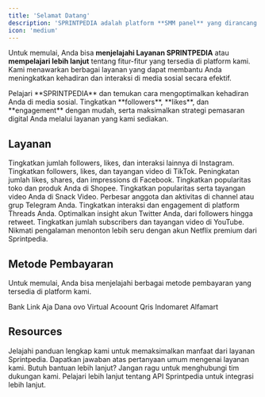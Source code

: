 ```yaml
---
title: 'Selamat Datang'
description: 'SPRINTPEDIA adalah platform **SMM panel** yang dirancang untuk meningkatkan strategi pemasaran media sosial Anda. Kami menyediakan layanan seperti **penambahan followers, likes, views**, dan interaksi lainnya di berbagai platform seperti Instagram, TikTok, dan YouTube.'
icon: 'medium'
---
```

Untuk memulai, Anda bisa **menjelajahi Layanan <Tooltip tip="SMM Panel Indonesia">SPRINTPEDIA</Tooltip>** atau **mempelajari lebih lanjut** tentang fitur-fitur yang tersedia di platform kami. Kami menawarkan berbagai layanan yang dapat membantu Anda meningkatkan kehadiran dan interaksi di media sosial secara efektif.

<Card title="Quickstart" icon="rocket-launch" iconType="duotone" href="quickstart">
  Pelajari **<Tooltip tip="SMM Panel Indonesia">SPRINTPEDIA</Tooltip>** dan temukan cara mengoptimalkan kehadiran Anda di media sosial. Tingkatkan **followers**, **likes**, dan **engagement** dengan mudah, serta maksimalkan strategi pemasaran digital Anda melalui layanan yang kami sediakan.
</Card>

## Layanan
<CardGroup cols={2}>
  <Card title="Instagram" icon="instagram" href="/layanan/instagram/perkenalan">
    Tingkatkan jumlah followers, likes, dan interaksi lainnya di Instagram.
  </Card>
  <Card title="Tiktok" icon="tiktok" href="/layanan/tiktok/perkenalan">
    Tingkatkan followers, likes, dan tayangan video di TikTok.
  </Card>
  <Card title="Facebook" icon="facebook" href="/layanan/facebook/perkenalan">
    Peningkatan jumlah likes, shares, dan impressions di Facebook.
  </Card>
  <Card title="Shopee" icon="bag-shopping" href="/layanan/shopee/perkenalan">
    Tingkatkan popularitas toko dan produk Anda di Shopee.
  </Card>
  <Card title="Snack Video" icon="play" href="/layanan/snack-video/perkenalan">
    Tingkatkan popularitas serta tayangan video Anda di Snack Video.
  </Card>
  <Card title="Telegram" icon="telegram" href="/layanan/telegram/perkenalan">
    Perbesar anggota dan aktivitas di channel atau grup Telegram Anda.
  </Card>
  <Card title="Threads" icon="threads" href="/layanan/threads/perkenalan">
    Tingkatkan interaksi dan engagement di platform Threads Anda.
  </Card>
  <Card title="Twitter" icon="twitter" href="/layanan/twitter/perkenalan">
    Optimalkan insight akun Twitter Anda, dari followers hingga retweet.
  </Card>
  <Card title="Youtube" icon="youtube" href="/layanan/youtube/perkenalan">
    Tingkatkan jumlah subscribers dan tayangan video di YouTube.
  </Card>
  <Card title="Netflix" icon="network-wired" href="/layanan/netflix/perkenalan">
    Nikmati pengalaman menonton lebih seru dengan akun Netflix premium dari Sprintpedia.
  </Card>
</CardGroup>

## Metode Pembayaran
Untuk memulai, Anda bisa menjelajahi berbagai metode pembayaran yang tersedia di platform kami.

<CardGroup cols={2}>
  <Card title="bank" icon="building-columns" href="/deposit/bank">
    Bank
  </Card>
  <Card title="link-aja" icon="link-simple" href="/deposit/link-aja">
    Link Aja
  </Card>
  <Card title="dana" icon="money-bill-wave" href="/deposit/dana">
    Dana
  </Card>
  <Card title="ovo" icon="circle-v" href="/deposit/ovo">
    ovo
  </Card>
  <Card title="virtual-account" icon="building-columns" href="/deposit/virtual-account">
    Virtual Acoount
  </Card>
  <Card title="qris" icon="qrcode" href="/deposit/qris">
    Qris
  </Card>
  <Card title="indomaret" icon="building-un" href="/deposit/indomaret">
    Indomaret
  </Card>
  <Card title="alfamart" icon="building-ngo" href="/deposit/alfamart">
    Alfamart
  </Card>
</CardGroup>

## Resources
<CardGroup cols={2}>
  <Card title="Guide" icon="book" href="/resources/guide">
    Jelajahi panduan lengkap kami untuk memaksimalkan manfaat dari layanan Sprintpedia.
  </Card>
  <Card title="FAQ" icon="question" href="/resources/faq">
    Dapatkan jawaban atas pertanyaan umum mengenai layanan kami.
  </Card>
  <Card title="Contact Us" icon="headset" href="/resources/contact-us">
    Butuh bantuan lebih lanjut? Jangan ragu untuk menghubungi tim dukungan kami.
  </Card>
  <Card title="API References" icon="code" href="/resources/api-references">
    Pelajari lebih lanjut tentang API Sprintpedia untuk integrasi lebih lanjut.
  </Card>
</CardGroup>
